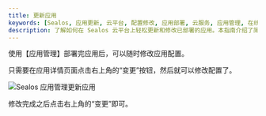 ```yaml
---
title: 更新应用
keywords: [Sealos, 应用更新, 云平台, 配置修改, 应用部署, 云服务, 应用管理, 在线修改, 快速部署]
description: 了解如何在 Sealos 云平台上轻松更新和修改已部署的应用。本指南介绍了简单的步骤，帮助您快速调整应用配置，提高管理效率。
---
```


使用【应用管理】部署完应用后，可以随时修改应用配置。

只需要在应用详情页面点击右上角的“变更”按钮，然后就可以修改配置了。

![Sealos 应用管理更新应用](./images/sealos-app-update.zh-cn.png)

修改完成之后点击右上角的“变更”即可。